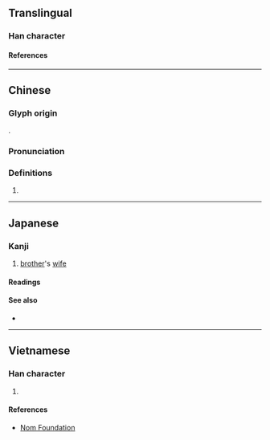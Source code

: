 {{character info/new}}
==Translingual==

===Han character===
{{Han char|rn=38|rad=女|as=07|sn=10|four=46414|canj=VWG|ids=⿰女里}}

====References====
{{Han ref|kx=0261.410|dkj=06287|dj=0528.210|hdz=21051.030|uh=5A0C}}

----

==Chinese==
{{zh-forms}}

===Glyph origin===
{{Han etym}}
{{Han compound|女|里|ls=psc|c1=s|c2=p|t1=woman}}.

===Pronunciation===
{{zh-pron
|m=lǐ
|c=lei5
|mc=y
|oc=y
|cat=n
}}

===Definitions===
{{zh-hanzi}}

# {{zh-only|妯娌}}

----

==Japanese==

===Kanji===
{{ja-kanji|grade=|rs=女07}}

# [[brother]]'s [[wife]]

====Readings====
{{ja-readings
|goon=り
|kanon=り
|kun=あいよめ-<あひ.よめ-
}}

====See also====
* {{ja-r|兄嫁|あによめ|[[elder]] [[brother]]'s [[wife]]}}

----

==Vietnamese==

===Han character===
{{vi-hantu|lí|rs=女07}}

# {{defn|lang=vi|sort=女07}}

====References====
* [http://nomfoundation.org/common/nom_details.php?codepoint=5a0c Nom Foundation]